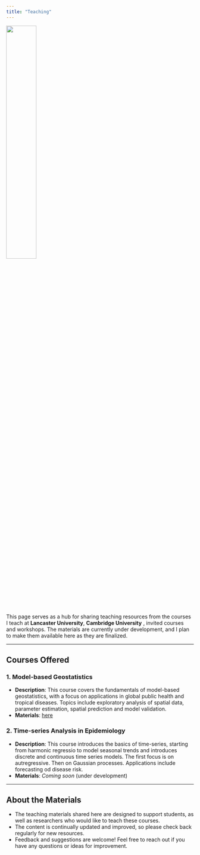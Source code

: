```yaml
---
title: "Teaching"
---
```


![](../talks/figures/teaching.jpg){width=40%}


This page serves as a hub for sharing teaching resources from the courses I teach at **Lancaster University**, **Cambridge University** , invited courses and workshops. The materials are currently under development, and I plan to make them available here as they are finalized.

---

## Courses Offered

### 1. Model-based Geostatistics
- **Description**: This course covers the fundamentals of model-based geostatistics, with a focus on applications in global public health and tropical diseases. Topics include exploratory analysis of spatial data, parameter estimation, spatial prediction and model validation. 
- **Materials**: [here](mbg.qmd)

### 2. Time-series Analysis in Epidemiology
- **Description**: This course introduces the basics of time-series, starting from harmonic regressio to model seasonal trends and introduces discrete and continuous time series models. The first focus is on autregressive. Then on Gaussian processes. Applications include forecasting od disease risk.
- **Materials**: *Coming soon* (under development)

---

## About the Materials
- The teaching materials shared here are designed to support students, as well as researchers who would like to teach these courses.
- The content is continually updated and improved, so please check back regularly for new resources.
- Feedback and suggestions are welcome! Feel free to reach out if you have any questions or ideas for improvement.



    

